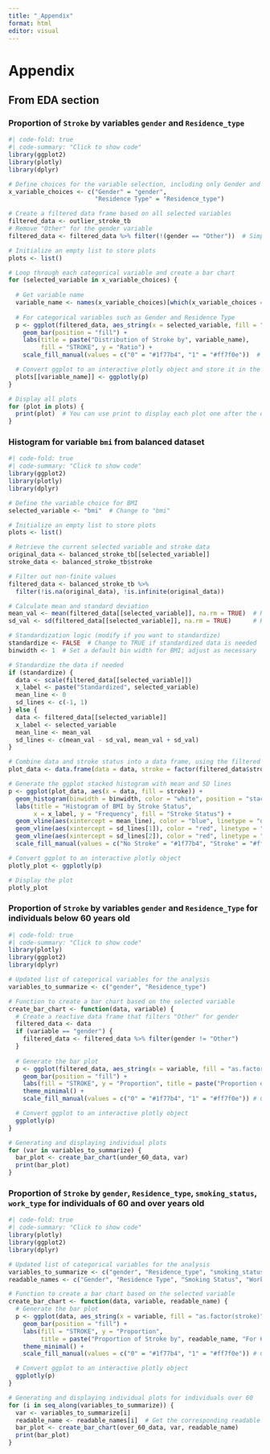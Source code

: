 ```yaml
---
title: "_Appendix"
format: html
editor: visual
---
```


# Appendix

## From EDA section

### Proportion of `Stroke` by variables `gender` and `Residence_type`

```r
#| code-fold: true
#| code-summary: "Click to show code"
library(ggplot2)
library(plotly)
library(dplyr)

# Define choices for the variable selection, including only Gender and Residence Type
x_variable_choices <- c("Gender" = "gender", 
                        "Residence Type" = "Residence_type")

# Create a filtered data frame based on all selected variables
filtered_data <- outlier_stroke_tb
# Remove "Other" for the gender variable
filtered_data <- filtered_data %>% filter(!(gender == "Other"))  # Simply check for 'Other' in gender

# Initialize an empty list to store plots
plots <- list()

# Loop through each categorical variable and create a bar chart
for (selected_variable in x_variable_choices) {
  
  # Get variable name
  variable_name <- names(x_variable_choices)[which(x_variable_choices == selected_variable)]
  
  # For categorical variables such as Gender and Residence Type
  p <- ggplot(filtered_data, aes_string(x = selected_variable, fill = "as.factor(stroke)")) +
    geom_bar(position = "fill") +
    labs(title = paste("Distribution of Stroke by", variable_name),
         fill = "STROKE", y = "Ratio") +
    scale_fill_manual(values = c("0" = "#1f77b4", "1" = "#ff7f0e"))  # Custom colors

  # Convert ggplot to an interactive plotly object and store it in the list
  plots[[variable_name]] <- ggplotly(p)
}

# Display all plots
for (plot in plots) {
  print(plot)  # You can use print to display each plot one after the other
}
```

### Histogram for variable `bmi` from balanced dataset

```r
#| code-fold: true
#| code-summary: "Click to show code"
library(ggplot2)
library(plotly)
library(dplyr)  

# Define the variable choice for BMI
selected_variable <- "bmi"  # Change to "bmi"

# Initialize an empty list to store plots
plots <- list()

# Retrieve the current selected variable and stroke data
original_data <- balanced_stroke_tb[[selected_variable]]
stroke_data <- balanced_stroke_tb$stroke

# Filter out non-finite values
filtered_data <- balanced_stroke_tb %>% 
  filter(!is.na(original_data), !is.infinite(original_data))

# Calculate mean and standard deviation
mean_val <- mean(filtered_data[[selected_variable]], na.rm = TRUE)  # Handle NA values
sd_val <- sd(filtered_data[[selected_variable]], na.rm = TRUE)      # Handle NA values

# Standardization logic (modify if you want to standardize)
standardize <- FALSE  # Change to TRUE if standardized data is needed
binwidth <- 1  # Set a default bin width for BMI; adjust as necessary

# Standardize the data if needed
if (standardize) {
  data <- scale(filtered_data[[selected_variable]])
  x_label <- paste("Standardized", selected_variable)
  mean_line <- 0
  sd_lines <- c(-1, 1)
} else {
  data <- filtered_data[[selected_variable]]
  x_label <- selected_variable
  mean_line <- mean_val
  sd_lines <- c(mean_val - sd_val, mean_val + sd_val)
}

# Combine data and stroke status into a data frame, using the filtered data
plot_data <- data.frame(data = data, stroke = factor(filtered_data$stroke, labels = c("No Stroke", "Stroke")))

# Generate the ggplot stacked histogram with mean and SD lines
p <- ggplot(plot_data, aes(x = data, fill = stroke)) +
  geom_histogram(binwidth = binwidth, color = "white", position = "stack") +
  labs(title = "Histogram of BMI by Stroke Status", 
       x = x_label, y = "Frequency", fill = "Stroke Status") +
  geom_vline(aes(xintercept = mean_line), color = "blue", linetype = "dashed", linewidth = 1) +
  geom_vline(aes(xintercept = sd_lines[1]), color = "red", linetype = "dotted", linewidth = 0.8) +
  geom_vline(aes(xintercept = sd_lines[2]), color = "red", linetype = "dotted", linewidth = 0.8) +
  scale_fill_manual(values = c("No Stroke" = "#1f77b4", "Stroke" = "#ff7f0e"))  # Set colors for stroke status

# Convert ggplot to an interactive plotly object
plotly_plot <- ggplotly(p)

# Display the plot
plotly_plot 
```

### Proportion of `Stroke` by variables `gender` and `Residence_Type` for individuals below 60 years old

```r
#| code-fold: true
#| code-summary: "Click to show code"
library(plotly)
library(ggplot2)
library(dplyr)

# Updated list of categorical variables for the analysis
variables_to_summarize <- c("gender", "Residence_type")

# Function to create a bar chart based on the selected variable
create_bar_chart <- function(data, variable) {
  # Create a reactive data frame that filters "Other" for gender
  filtered_data <- data
  if (variable == "gender") {
    filtered_data <- filtered_data %>% filter(gender != "Other")
  }
  
  # Generate the bar plot
  p <- ggplot(filtered_data, aes_string(x = variable, fill = "as.factor(stroke)")) +
    geom_bar(position = "fill") +
    labs(fill = "STROKE", y = "Proportion", title = paste("Proportion of Stroke by", variable, "for under 60")) +
    theme_minimal() +
    scale_fill_manual(values = c("0" = "#1f77b4", "1" = "#ff7f0e")) # Custom colors

  # Convert ggplot to an interactive plotly object
  ggplotly(p)
}

# Generating and displaying individual plots
for (var in variables_to_summarize) {
  bar_plot <- create_bar_chart(under_60_data, var)
  print(bar_plot)
}
```

### Proportion of `Stroke` by `gender`, `Residence_type`, `smoking_status`, `work_type` for individuals of 60 and over years old

```r
#| code-fold: true
#| code-summary: "Click to show code"
library(plotly)
library(ggplot2)
library(dplyr)

# Updated list of categorical variables for the analysis
variables_to_summarize <- c("gender", "Residence_type", "smoking_status", "work_type")
readable_names <- c("Gender", "Residence Type", "Smoking Status", "Work Type")

# Function to create a bar chart based on the selected variable
create_bar_chart <- function(data, variable, readable_name) {
  # Generate the bar plot
  p <- ggplot(data, aes_string(x = variable, fill = "as.factor(stroke)")) +
    geom_bar(position = "fill") +
    labs(fill = "STROKE", y = "Proportion", 
         title = paste("Proportion of Stroke by", readable_name, "For 60 and Over Years Old")) +
    theme_minimal() +
    scale_fill_manual(values = c("0" = "#1f77b4", "1" = "#ff7f0e")) # Custom colors

  # Convert ggplot to an interactive plotly object
  ggplotly(p)
}

# Generating and displaying individual plots for individuals over 60
for (i in seq_along(variables_to_summarize)) {
  var <- variables_to_summarize[i]
  readable_name <- readable_names[i]  # Get the corresponding readable name
  bar_plot <- create_bar_chart(over_60_data, var, readable_name)
  print(bar_plot)
}
```
